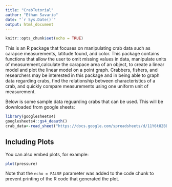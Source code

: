 ```yaml
---
title: "CrabTutorial"
author: "Ethan Savario"
date: "`r Sys.Date()`"
output: html_document
---
```


```r
knitr::opts_chunk$set(echo = TRUE)
```

This is an R package that focuses on manipulating crab data such as carapce measurements,
latitude found, and color. This package contains functions that allow the user to omit missing values in data, manipulate units of measurement,calculate the carapace area of an object, to create a linear model and plot the linear model on a point graph. 
Crabbers, fishers, and researchers may be interested in this package and in being able to 
graph data regarding crabs, find the relationship between characteristics of a 
crab, and quickly compare measurements using one uniform unit of measurement.

Below is some sample data reguarding crabs that can be used. This will be downloaded from google sheets:

```r
library(googlesheets4)
googlesheets4::gs4_deauth()
crab_data<-read_sheet("https://docs.google.com/spreadsheets/d/11Y6t82BBL3vbL5yCoX7OsbPcvVO4UWc6VrOQDqKOnBI/edit?usp=sharing")
```

## Including Plots

You can also embed plots, for example:

```r
plot(pressure)
```

Note that the `echo = FALSE` parameter was added to the code chunk to prevent printing of the R code that generated the plot.
